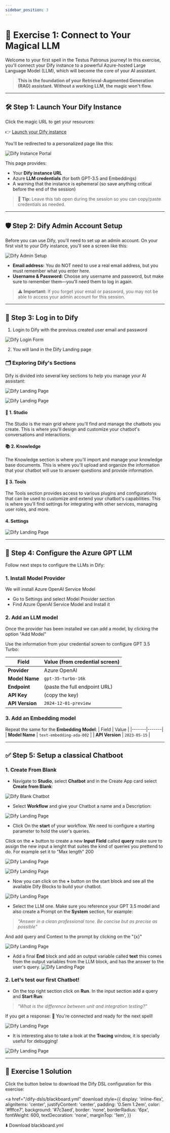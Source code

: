 ```yaml
---
sidebar_position: 3
---
```


# 🧙 Exercise 1: Connect to Your Magical LLM

Welcome to your first spell in the Testus Patronus journey! In this exercise, you'll connect your Dify instance to a powerful Azure-hosted Large Language Model (LLM), which will become the core of your AI assistant.

> **This is the foundation of your Retrieval-Augmented Generation (RAG) assistant. Without a working LLM, the magic won't flow.**

---

## 🛠️ Step 1: Launch Your Dify Instance

Click the magic URL to get your resources:

👉 [Launch your Dify instance](https://tgilw5l4loeq2dkrtbsta27csm0entsv.lambda-url.eu-west-3.on.aws/)

You'll be redirected to a personalized page like this:

![Dify Instance Portal](../static/img/ex1/dify-instance-credentials.png)

This page provides:
- Your **Dify instance URL**
- Azure **LLM credentials** (for both GPT-3.5 and Embeddings)
- A warning that the instance is ephemeral (so save anything critical before the end of the session)

> 🧠 **Tip:** Leave this tab open during the session so you can copy/paste credentials as needed.

---

## 🛡️ Step 2: Dify Admin Account Setup

Before you can use Dify, you'll need to set up an admin account. On your first visit to your Dify instance, you'll see a screen like this:

![Dify Admin Setup](../static/img/ex1/dify-admin-setup.png)

- **Email address:** You do NOT need to use a real email address, but you must remember what you enter here.
- **Username & Password:** Choose any username and password, but make sure to remember them—you'll need them to log in again.

> ⚠️ **Important:** If you forget your email or password, you may not be able to access your admin account for this session.

---

## 🧪 Step 3: Log in to Dify

1. Login to Dify with the previous created user email and password

![Dify Login Form](../static/img/ex1/dify-login-form.png)

2. You will land in the Dify Landing page


### 🗂️ Exploring Dify's Sections

Dify is divided into several key sections to help you manage your AI assistant:

![Dify Landing Page](../static/img/ex1/dify-landing-page.png) 

![Dify Landing Page](../static/img/ex1/dify-account-menu.png)



#### 🎨 1. Studio

The Studio is the main grid where you'll find and manage the chatbots you create. This is where you'll design and customize your chatbot's conversations and interactions.

#### 📚 2. Knowledge

The Knowledge section is where you'll import and manage your knowledge base documents. This is where you'll upload and organize the information that your chatbot will use to answer questions and provide information.

#### 🔧 3. Tools

The Tools section provides access to various plugins and configurations that can be used to customize and extend your chatbot's capabilities. This is where you'll find settings for integrating with other services, managing user roles, and more.

#### 4. Settings


![Dify Landing Page](../static/img/ex1/dify-settings.png)




---

## 🔗 Step 4: Configure the Azure GPT LLM

Follow next steps to configure the LLMs in Dify:

### 1. Install Model Provider 
We will install Azure OpenAI Service Model
 - Go to Settings and select Model Provider section
 - Find Azure OpenAI Service Model and Install it

### 2. Add an LLM model
Once the provider has been installed we can add a model, by clicking the option "Add Model"

Use the information from your credential screen to configure GPT 3.5 Turbo:


| Field | Value (from credential screen) |
|-------|--------------------------------|
| **Provider** | Azure OpenAI |
| **Model Name** | `gpt-35-turbo-16k` |
| **Endpoint** | (paste the full endpoint URL) |
| **API Key** | (copy the key) |
| **API Version** | `2024-12-01-preview` |

### 3. Add an Embedding model

Repeat the same for the **Embedding Model**:
| Field | Value |
|-------|-------|
| **Model Name** | `text-embedding-ada-002` |
| **API Version** | `2023-05-15` |

---

## ✅ Step 5: Setup a classical Chatboot

### 1. Create From Blank
- Navigate to  **Studio**, select **Chatbot** and in the Create App card select **Create from Blank**:

![Dify Blank Chatbot](../static/img/ex1/dify-chatboot-from-blank.png)



- Select **Workflow** and give your Chatbot a name and a Description:

![Dify Landing Page](../static/img/ex1/dify-chatboot-config.png)

- Click On the **start** of your workflow. We need to configure a starting parameter to hold the user's queries. 

Click on the **+** button to create a new **Input Field** called **query** make sure to assign the new input a lenght that suites the kind of queries you prettend to do. For example set it to "Max length" 200

![Dify Landing Page](../static/img/ex1/dify-chatboot-start-config.png)

![Dify Landing Page](../static/img/ex1/dify-chatboot-add-input.png)


- Now you can click on the **+** button on the start block and see all the available Dify Blocks to build your chatbot. 


![Dify Landing Page](../static/img/ex1/dify-chatboot-blocks.png)

- Select the LLM one.
Make sure you reference your GPT 3.5 model and also create a Prompt on the **System** section, for example:

> _"Answer in a clean professional tone. Be concise but as precise as possible"_

And add query and Context to the prompt by clicking on the "\{x\}"

![Dify Landing Page](../static/img/ex1/dify-chatboot-LLM-config.png)


- Add a final **End** block and add an output variable called **text** this comes from the output variables from the LLM block, and has the answer to the user's query. 
![Dify Landing Page](../static/img/ex1/dify-chatboot-end-config.png)



### 2. Let's test our first Chatbot! 

-  On the top right section click on **Run**. In the input section add a query and **Start Run**:

> _"What is the difference between unit and integration testing?"_


If you get a response: 🎉 You're connected and ready for the next spell!

![Dify Landing Page](../static/img/ex1/dify-chatboot-run-input.png)

- It is interesting also to take a look at the **Tracing** window, it is specially useful for debugging! 

![Dify Landing Page](../static/img/ex1/dify-chatboot-run-tab.png)

---



## 🧙 Exercise 1 Solution

Click the button below to download the Dify DSL configuration for this exercise:


<a
  href="/dify-dsls/blackboard.yml"
  download
  style={{
    display: 'inline-flex',
    alignItems: 'center',
    justifyContent: 'center',
    padding: '0.5em 1.2em',
    color: '#fffce7',
    background: '#7c3aed',
    border: 'none',
    borderRadius: '6px',
    fontWeight: 600,
    textDecoration: 'none',
    marginTop: '1em',
  }}
>
  ⬇️ Download blackboard.yml
</a>
